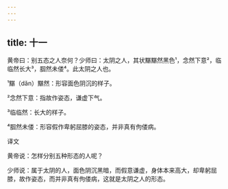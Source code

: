 ```yaml
---
---
---
```

title: 十一
---




黄帝曰：别五态之人奈何？少师曰：太阴之人，其状黮黮然黑色¹，念然下意²，临临然长大³，腘然未偻⁴。此太阴之人也。

¹黮（dǎn）黮然：形容面色阴沉的样子。

²念然下意：指故作姿态，谦虚下气。

³临临然：长大的样子。

⁴腘然未偻：形容假作卑躬屈膝的姿态，并非真有佝偻病。

译文

黄帝说：怎样分别五种形态的人呢？

少师说：属于太阴的人，面色阴沉黑暗，而假意谦虚，身体本来高大，却卑躬屈膝，故作姿态，而并非真有佝偻病，这就是太阴之人的形态。